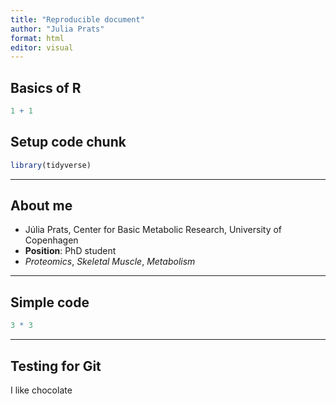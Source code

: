 ```yaml
---
title: "Reproducible document"
author: "Julia Prats"
format: html
editor: visual
---
```


## Basics of R

```r
1 + 1
```
## Setup code chunk

```r
library(tidyverse)
```
---

## About me
- Júlia Prats, Center for Basic Metabolic Research, University of Copenhagen
- **Position**: PhD student
- *Proteomics*, *Skeletal Muscle*, *Metabolism*

---

## Simple code
```r
3 * 3
```
---

## Testing for Git
I like chocolate 
